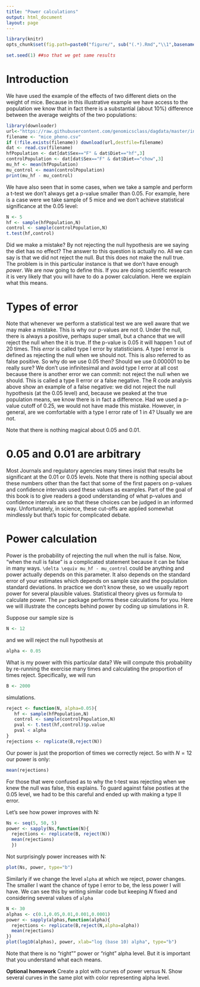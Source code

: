 ```yaml
---
title: "Power calculations"
output: html_document
layout: page
---
```


```r
library(knitr)
opts_chunk$set(fig.path=paste0("figure/", sub("(.*).Rmd","\\1",basename(knitr:::knit_concord$get('infile'))), "-"))
```


```r
set.seed(1) ##so that we get same results
```


# Introduction

We have used the example of the effects of two different diets on the weight of mice. Because in this illustrative example we have access to the population we know that in fact there is a substantial (about 10%) difference between the average weights of the two populations:

```r
library(downloader)
url<-"https://raw.githubusercontent.com/genomicsclass/dagdata/master/inst/extdata/mice_pheno.csv"
filename <- "mice_pheno.csv"
if (!file.exists(filename)) download(url,destfile=filename)
dat <- read.csv(filename)
hfPopulation <- dat[dat$Sex=="F" & dat$Diet=="hf",3]
controlPopulation <- dat[dat$Sex=="F" & dat$Diet=="chow",3]
mu_hf <- mean(hfPopulation)
mu_control <- mean(controlPopulation)
print(mu_hf - mu_control)
```

We have also seen that in some cases, when we take a sample and perform a t-test we don't always get a p-value smaller than 0.05. For example, here is a case were we take sample of 5 mice and we don't achieve statistical significance at the 0.05 level:

```r
N <- 5
hf <- sample(hfPopulation,N)
control <- sample(controlPopulation,N)
t.test(hf,control)
```

Did we make a mistake? By not rejecting the null hypothesis are we saying the diet has no effect? The answer to this question is actually no. All we can say is that we did not reject the null. But this does not make the null true. The problem is in this particular instance is that we don't have enough _power_. We are now going to define this. If you are doing scientific research it is very likely that you will have to do a power calculation. Here we explain what this means.


# Types of error

Note that whenever we perform a statistical test we are well aware that we may make a mistake. This is why our p-values are not 0. Under the null, there is always a positive, perhaps super small, but a chance that we will reject the null when the it is true. If the p-value is 0.05 it will happen 1 out of 20 times. This _error_ is called type I error by statisticians. A type I error is defined as rejecting the null when we should not. This is also referred to as false positive. So why do we use 0.05 then? Should we use 0.000001 to be really sure? We don't use infinitesimal and avoid type I error at all cost because there is another error we can commit: not reject the null when we should. This is called a type II error or a false negative. The R code analysis above show an example of a false negative: we did not reject the null hypothesis (at the 0.05 level) and, because we peaked at the true population means, we know there is in fact a difference. Had we used a p-value cutoff of 0.25, we would not have made this mistake. However, in general, are we comfortable with a type I error rate of 1 in 4? Usually we are not. 

Note that there is nothing magical about 0.05 and 0.01. 

# 0.05 and 0.01 are arbitrary

Most Journals and regulatory agencies many times insist that results be significant at the 0.01 or 0.05 levels. Note that there is nothing special about these numbers other than the fact that some of the first papers on p-values and confidence intervals used these values as examples. Part of the goal of this book is to give readers a good understanding of what p-values and confidence intervals are so that these choices can be judged in an informed way. Unfortunately, in science,  these cut-offs are applied somewhat mindlessly but that's topic for complicated debate.


# Power calculation

Power is the probability of rejecting the null when the null is false. Now, "when the null is false" is a complicated statement because it can be false in many ways. `\delta \equiv mu_hf - mu_control` could be anything and power actually depends on this parameter. It also depends on the standard error of your estimates which depends on sample size and the population standard deviations. In practice we don't know these, so we usually report power for several plausible values. Statistical theory gives us formula to calculate power. The `pwr` package performs these calculations for you. Here we will illustrate the concepts behind power by coding up simulations in R.

Suppose our sample size is 

```r
N <- 12
```

and we will reject the null hypothesis at

```r
alpha <- 0.05
```

What is my power with this particular data? We will compute this probability by re-running the exercise many times and calculating the proportion of times reject. Specifically, we will run 

```r
B <- 2000
```

simulations.

```r
reject <- function(N, alpha=0.05){
   hf <- sample(hfPopulation,N) 
   control <- sample(controlPopulation,N)
   pval <- t.test(hf,control)$p.value
   pval < alpha
}
rejections <- replicate(B,reject(N))
```

Our power is just the proportion of times we correctly reject. So with  $N=12$ our power is only: 

```r
mean(rejections)
```

For those that were confused as to why the t-test was rejecting when we knew the null was false, this explains. To guard against false posties at the 0.05 level, we had to be this careful and ended up with making a type II error.

Let's see how power improves with N:

```r
Ns <- seq(5, 50, 5)
power <- sapply(Ns,function(N){
  rejections <- replicate(B, reject(N))
  mean(rejections)
  })
```

Not surprisingly power increases with N:

```r
plot(Ns, power, type="b")
```

Similarly if we change the level `alpha` at which we reject, power changes. The smaller I want the chance of type I error to be, the less power I will have. We can see this by writing similar code but keeping $N$ fixed and considering several values of `alpha`

```r
N <- 30
alphas <- c(0.1,0.05,0.01,0.001,0.0001)
power <- sapply(alphas,function(alpha){
  rejections <- replicate(B,reject(N,alpha=alpha))
  mean(rejections)
})
plot(log10(alphas), power, xlab="log (base 10) alpha", type="b")
```

Note that there is no "right"" power or "right" alpha level. But it is important that you understand what each means.

<b>Optional homework</b> Create a plot with curves of power versus N. Show several curves in the same plot with color representing alpha level.
